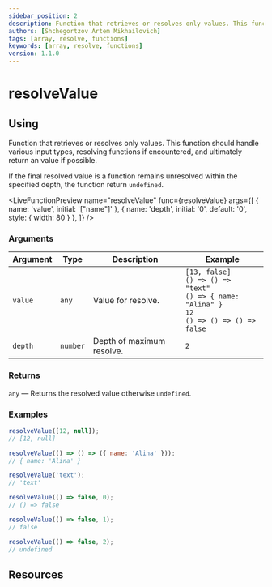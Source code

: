 ```yaml
---
sidebar_position: 2
description: Function that retrieves or resolves only values. This function should handle various input types, resolving functions if encountered, and ultimately return an value if possible.
authors: [Shchegortzov Artem Mikhailovich]
tags: [array, resolve, functions]
keywords: [array, resolve, functions]
version: 1.1.0
---
```




# resolveValue

## Using

Function that retrieves or resolves only values.
This function should handle various input types, resolving functions if encountered, and ultimately return an value if possible.

If the final resolved value is a function remains unresolved within the specified depth, the function return `undefined`.

<LiveFunctionPreview
  name="resolveValue"
  func={resolveValue}
  args={[
    { name: 'value', initial: '["name"]' },
    { name: 'depth', initial: '0', default: '0', style: { width: 80 } },
  ]}
/>

### Arguments

| Argument | Type     | Description               | Example                                                                                                                 |
| -------- | -------- | ------------------------- | ----------------------------------------------------------------------------------------------------------------------- |
| `value`  | `any`    | Value for resolve.        | `[13, false]` <br /> `() => () => "text"` <br /> `() => { name: "Alina" }` <br /> `12` <br /> `() => () => () => false` |
| `depth`  | `number` | Depth of maximum resolve. | `2`                                                                                                                     |

### Returns

`any` — Returns the resolved value otherwise `undefined`.

### Examples

```js
resolveValue([12, null]);
// [12, null]

resolveValue(() => () => ({ name: 'Alina' }));
// { name: 'Alina' }

resolveValue('text');
// 'text'

resolveValue(() => false, 0);
// () => false

resolveValue(() => false, 1);
// false

resolveValue(() => false, 2);
// undefined
```

## Resources

<Resources constants={constants} />
